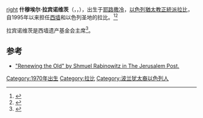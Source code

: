 [[文件:Rabbi_S._Rabinovitsh.jpg|right]]
'''什穆埃尔·拉宾诺维茨'''（{{lang-he|שמואל רבינוביץ}}，{{lang-en|'''Shmuel Rabinovitch'''}}，{{bd|1970年|4月4日}}），出生于[[耶路撒冷|耶路撒冷]]，[[以色列|以色列]][[猶太教正統派|猶太教正統派]][[拉比|拉比]]，自1995年以来担任[[西墙|西墙]]和以色列圣地的拉比。<ref>{{cite web |url=http://www.haaretz.com/news/lag-ba-omer-crowds-jam-dilapidated-holy-site-at-mount-meron-1.159754 |title=Lag Ba'omer crowds jam dilapidated holy site at Mount Meron |last=Yoaz |first=Yuval |work=[[Haaretz|Haaretz]] |date=2005年5月27日 |accessdate=2011年6月27日 |archive-date=2016年3月4日 |archive-url=https://web.archive.org/web/20160304041333/http://www.haaretz.com/news/lag-ba-omer-crowds-jam-dilapidated-holy-site-at-mount-meron-1.159754 |dead-url=no }}</ref><ref name="aleh">{{cite web |url=http://www.aleh.org/eng/board.asp?SID=6 |title=Rabbi Shmuel Rabinowitz |year=2010 |publisher=Aleh |accessdate=2011年6月27日 |deadurl=yes |archiveurl=https://web.archive.org/web/20110718130202/http://www.aleh.org/eng/board.asp?SID=6 |archivedate=2011年7月18日 }}</ref>  

拉宾诺维茨是西墙遗产基金会主席<ref>{{cite web |url=http://www.jpost.com/Opinion/Op-EdContributors/Article.aspx?id=193908 |title=Kotel rabbi protests Masorti services |last=Wagner |first=Matthew |date=2007年2月13日 |accessdate=27 June 2011 |work=[[The_Jerusalem_Post|The Jerusalem Post]] |archive-date=2013年2月13日 |archive-url=https://web.archive.org/web/20130213073904/http://www.jpost.com/Opinion/Op-EdContributors/Article.aspx?id=193908 |dead-url=no }}</ref>。

==参考==
{{Reflist|30em}}
*[http://www.jpost.com/Opinion/Op-EdContributors/Article.aspx?id=193908 "Renewing the Old" by Shmuel Rabinowitz in [[The_Jerusalem_Post|The Jerusalem Post]].] {{Wayback|url=http://www.jpost.com/Opinion/Op-EdContributors/Article.aspx?id=193908 |date=20130213073904 }}

{{Authority control}}
{{DEFAULTSORT:Rabinovitch, Shmuel}}
[[Category:1970年出生|Category:1970年出生]]
[[Category:拉比|Category:拉比]]
[[Category:波兰犹太裔以色列人|Category:波兰犹太裔以色列人]]